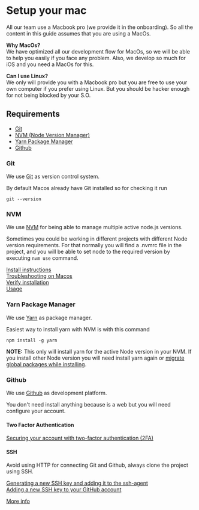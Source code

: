 # Setup your mac 
All our team use a Macbook pro (we provide it in the onboarding). So all the content in this guide assumes that you are using a MacOs.

**Why MacOs?**  
We have optimized all our development flow for MacOs, so we will be able to help you easily if you face any problem. Also, we develop so much for iOS and you need a MacOs for this.

**Can I use Linux?**  
We only will provide you with a Macbook pro but you are free to use your own computer if you prefer using Linux. But you should be hacker enough for not being blocked by your S.O.

## Requirements 

- [Git](#git)
- [NVM (Node Version Manager)](#nvm)
- [Yarn Package Manager](#yarn-package-manager)
- [Github](#github)

### Git
We use [Git](https://git-scm.com/) as version control system.

By default Macos already have Git installed so for checking it run
```
git --version
```

### NVM
We use [NVM](https://github.com/nvm-sh/nvm) for being able to manage multiple active node.js versions. 

Sometimes you could be working in different projects with different Node version requirements. For that normally you will find a .nvmrc file in the project, and you will be able to set node to the required version by executing `nvm use` command.

[Install instructions](https://github.com/nvm-sh/nvm#install--update-script)  
[Troubleshooting on Macos](https://github.com/nvm-sh/nvm#troubleshooting-on-macos)  
[Verify installation](https://github.com/nvm-sh/nvm#verify-installation)  
[Usage](https://github.com/nvm-sh/nvm#usage)  

### Yarn Package Manager
We use [Yarn](https://yarnpkg.com/) as package manager.

Easiest way to install yarn with NVM is with this command
```
npm install -g yarn
```

**NOTE:** This only will install yarn for the active Node version in your NVM. If you install other Node version you will need install yarn again or [migrate global packages while installing](https://github.com/nvm-sh/nvm#migrating-global-packages-while-installing). 

### Github
We use [Github](https://github.com/) as development platform.

You don't need install anything because is a web but you will need configure your account.

#### Two Factor Authentication
[Securing your account with two-factor authentication (2FA)](https://help.github.com/en/github/authenticating-to-github/securing-your-account-with-two-factor-authentication-2fa)

#### SSH
Avoid using HTTP for connecting Git and Github, always clone the project using SSH.

[Generating a new SSH key and adding it to the ssh-agent](https://help.github.com/en/github/authenticating-to-github/generating-a-new-ssh-key-and-adding-it-to-the-ssh-agent)  
[Adding a new SSH key to your GitHub account](https://help.github.com/en/github/authenticating-to-github/adding-a-new-ssh-key-to-your-github-account)  

[More info](https://help.github.com/en/github/authenticating-to-github/connecting-to-github-with-ssh)
